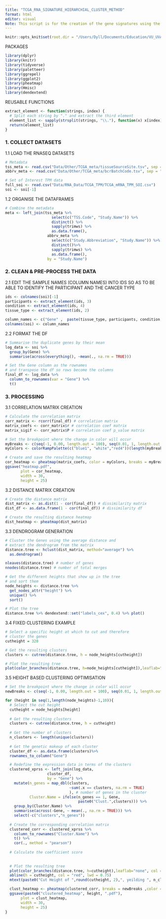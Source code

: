 ```yaml
---
title: "TCGA_RNA_SIGNATURE_HIERARCHIAL_CLUSTER_METHOD"
format: html
editor: visual
Note: This script is for the creation of the gene signatures using the metagene clustering approach.
---
```


```r
knitr::opts_knit$set(root.dir = "/Users/Dyll/Documents/Education/VU_UVA/Internship/Epigenetics/Janssen_Group-UMCUtrecht/Main_Project")
```

PACKAGES

```r
library(dplyr)
library(knitr)
library(tidyverse) 
library(paletteer)
library(ggrepel)
library(ggplot2)
library(pheatmap)
library(Hmisc)
library(dendextend)
```

REUSABLE FUNCTIONS

```r
extract_element <- function(strings, index) {
  # Split each string by "." and extract the third element
  element_list <- sapply(strsplit(strings, "\\."), function(x) x[index])
  return(element_list)
}
```

### 1. COLLECT DATASETS

1.1 LOAD THE RNASEQ DATASETS

```r
# Metadata
tss_meta <- read.csv("Data/Other/TCGA_meta/tissueSourceSite.tsv", sep = "\t")
abbrv_meta <- read.csv("Data/Other/TCGA_meta/bcrBatchCode.tsv", sep = "\t")

# Set of Interest TPM data
full_soi <- read.csv("Data/RNA_Data/TCGA_TPM/TCGA_mRNA_TPM_SOI.csv")
soi <- soi[-1]
```

1.2 ORGANISE THE DATAFRAMES

```r

# Combine the metadata
meta <- left_join(tss_meta %>% 
                     select(c("TSS.Code", "Study.Name")) %>% 
                     distinct() %>% 
                     sapply(trimws) %>% 
                     as.data.frame(),
                   abbrv_meta %>%
                     select(c("Study.Abbreviation", "Study.Name")) %>% 
                     distinct()%>% 
                     sapply(trimws) %>% 
                     as.data.frame(), 
                   by = "Study.Name")

```

### 2. CLEAN & PRE-PROCESS THE DATA

2.1 EDIT THE SAMPLE NAMES (COLUMN NAMES) INTO IDS SO AS TO BE ABLE TO IDENTIFY THE PARTICIPANT AND THE CANCER TYPE
```r
ids <- colnames(soi)[-1]
participants <- extract_element(ids, 3)
condition <- extract_element(ids, 4)
tissue_type <- extract_element(ids, 2)

column_names <- c("Gene" ,  paste(tissue_type, participants, condition, sep = "."))
colnames(soi) <- column_names
```

2.2 FORMAT THE DF
```r
# Summarise the duplicate genes by their mean
log_data <- soi %>% 
  group_by(Gene) %>%
  summarise(across(everything(), ~mean(., na.rm = TRUE)))

# Set the Gene column as the rownames
# and transpose the df so rows become the columns
final_df <- log_data %>%
  column_to_rownames(var = "Gene") %>% 
  t()
```


### 3. PROCESSING

3.1 CORRELATION MATRIX CREATION
```r
# Calculate the correlation matrix 
corr_matrix <- rcorr(final_df) # correlation matrix
matrix_coefs <- corr_matrix$r # correlation coef matrix
matrix_sigif <- corr_matrix$P # correlation coef p_value matrix

# Set the breakpoint where the change in color will occur 
myBreaks <- c(seq(-1, 0.00, length.out = 100), seq(0.01, 1, length.out = 100))
myColors <- colorRampPalette(c("blue1", "white","red4"))(length(myBreaks) - 1)

# Create and save the resulting heatmap
cor_heatmap <- pheatmap(matrix_coefs, color = myColors, breaks = myBreaks)
ggsave("heatmap.pdf",   
       plot = cor_heatmap,
       width = 30,
       height = 25)
```

3.2 DISTANCE MATRIX CREATION
```r
# Create the distance matrix
dist_matrix <- as.dist(1 - cor(final_df)) # dissimilarity matrix
dist_df <- as.data.frame(1 - cor(final_df)) # dissimilarity df

# Create the resulting distance heatmap
dist_heatmap <- pheatmap(dist_matrix)
```

3.3 DENDROGRAM GENERATION
```r
# Cluster the Genes using the average distance and
# extract the dendrogram from the matrix 
distance.tree <- hclust(dist_matrix, method="average") %>%
  as.dendrogram()

nleaves(distance.tree) # number of genes
nnodes(distance.tree) # number of total merges

# Get the different heights that show up in the tree
# and sort them
node_heights <- distance.tree %>% 
  get_nodes_attr("height") %>% 
  unique() %>% 
  sort()

# Plot the tree
distance.tree %>% dendextend::set("labels_cex", 0.4) %>% plot()
```
3.4 FIXED CLUSTERING EXAMPLE 
```r
# Select a specific height at which to cut and therefore
# cluster the genes
cutheight = 320

# Get the resulting clusters
clusters <- cutree(distance.tree, h = node_heights[cutheight])

# Plot the resulting tree
plot(color_branches(distance.tree, h=node_heights[cutheight]),leaflab="none", col = paletteer_c("grDevices::Terrain 2", length(unique(clusters))))
```
3.5 HEIGHT BASED CLUSTERING OPTIMISATION
```r
# Set the breakpoint where the change in color will occur 
newBreaks <- c(seq(-1, 0.00, length.out = 100), seq(0.01, 1, length.out = 100))

for (height in seq(1,length(node_heights)-1,10)){
  # Select the cut height 
  cutheight = node_heights[height]
  
  # Get the resulting clusters
  clusters <- cutree(distance.tree, h = cutheight)
  
  # Get the number of clusters
  n_clusters <- length(unique(clusters))
  
  # Get the genetic makeup of each cluster
  cluster_df <- as.data.frame(clusters)%>%
  rownames_to_column("Gene")

  # Redefine the expression data in terms of the clusters
  clustered_xprss <- left_join(log_data,
                   cluster_df,
                   by = "Gene") %>% 
    mutate(n_genes = map_dbl(clusters, 
                             ~sum(.x == clusters, na.rm = TRUE)
                             ), # number of genes in the cluster
           Cluster.Name = ifelse(n_genes == 1, Gene, 
                                 paste0("Clust.",clusters))) %>% 
    group_by(Cluster.Name) %>%
    summarise(across(-Gene, ~ mean(., na.rm = TRUE))) %>% 
    select(-c("clusters","n_genes"))
  
  # Create the corresponding correlation matrix
  clustered_corr <- clustered_xprss %>% 
    column_to_rownames("Cluster.Name") %>% 
    t() %>% 
    cor(., method = "pearson")
  
  # Calculate the coefficient score
  
  
  # Plot the resulting tree
  plot(color_branches(distance.tree, h=cutheight),leaflab="none", col = paletteer_c("grDevices::Terrain 2", length(unique(clusters))), main = " Hierarchical clustering (average method)")
  abline(h = cutheight, col = "red", lwd = 0.75)
  mtext(paste0("Cut Height of ",round(cutheight, 2),", yeilding ", n_clusters, " clusters"), side = 3, line = 0.5, cex = 0.8, adj = 0.5)

  clust_heatmap <- pheatmap(clustered_corr, breaks = newBreaks ,color = myColors)
  ggsave(paste0("clsutered_heatmap", height, ".pdf"),   
       plot = clust_heatmap,
       width = 30,
       height = 25)
}
```


